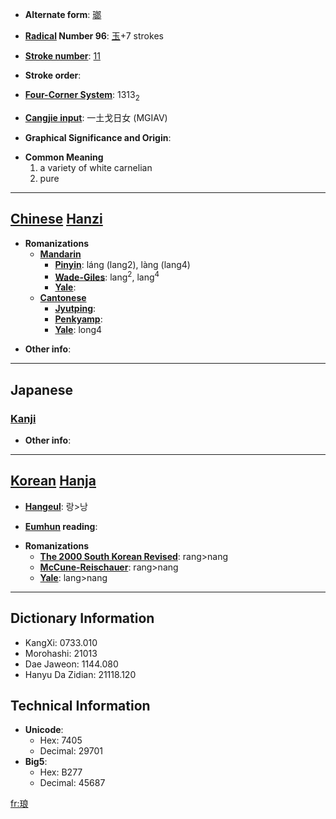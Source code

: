 * '''Alternate form''': [[瑯]]

* '''[[Wiktionary:Chinese radical index| Radical]] Number 96''': [[Wiktionary:Chinese radical index 玉|玉]]+7 strokes

* '''[[Wiktionary:Chinese total strokes index|Stroke number]]''': [[Wiktionary:Chinese total strokes index 11|11]]

* '''Stroke order''': 

* '''[[Wiktionary:Chinese four corner index|Four-Corner System]]''': 1313<sub>2</sub>

* '''[[Wiktionary:Chinese Cangjie index|Cangjie input]]''': 一土戈日女 (MGIAV)

* '''Graphical Significance and Origin''': 

* '''Common Meaning'''
*#a variety of white carnelian
*# pure


----

== [[Chinese]] [[Hanzi]] ==

* '''Romanizations'''
** '''[[Mandarin]]'''
*** '''[[Pinyin]]''': láng (lang2), làng (lang4)
*** '''[[Wade-Giles]]''': lang<sup>2</sup>, lang<sup>4</sup>
*** '''[[Yale]]''': 
** '''[[Cantonese]]'''
*** '''[[Jyutping]]''':
*** '''[[Penkyamp]]''': 
*** '''[[Yale]]''': long4

* '''Other info''': 

----

==Japanese==
===[[Kanji]]===
{{kanji|on readings=[[ろう]] (rō)
|kun readings=
}}

* '''Other info''':  

----

== [[Korean]] [[Hanja]] ==

* '''[[Hangeul]]''': 랑>낭

* '''[[Eumhun]] reading''': 

* '''Romanizations'''
** '''[[The 2000 South Korean Revised Romanization|The 2000 South Korean Revised]]''': rang>nang
** '''[[McCune-Reischauer]]''': rang>nang
** '''[[Yale]]''': lang>nang

----

== Dictionary Information ==

* KangXi: 0733.010
* Morohashi: 21013
* Dae Jaweon: 1144.080
* Hanyu Da Zidian: 21118.120

== Technical Information ==

* '''Unicode''':
** Hex: 7405
** Decimal: 29701
* '''Big5''':
** Hex: B277
** Decimal: 45687

[[fr:琅]]